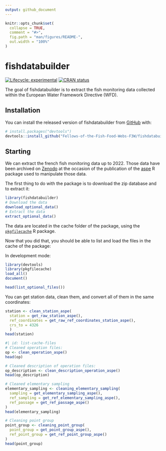 ```yaml
---
output: github_document
---
```


<!-- README.md is generated from README.Rmd. Please edit that file -->

```r
knitr::opts_chunk$set(
  collapse = TRUE,
  comment = "#>",
  fig.path = "man/figures/README-",
  out.width = "100%"
)
```

# fishdatabuilder

<!-- badges: start -->
[![Lifecycle: experimental](https://img.shields.io/badge/lifecycle-experimental-orange.svg)](https://lifecycle.r-lib.org/articles/stages.html#experimental)
[![CRAN status](https://www.r-pkg.org/badges/version/fishdatabuilder)](https://CRAN.R-project.org/package=fishdatabuilder)
<!-- badges: end -->

The goal of fishdatabuilder is to extract the fish monitoring data collected
within the European Water Framework Directive (WFD).

## Installation


<!--You can install the released version of fishdatabuilder from [CRAN](https://CRAN.R-project.org) with:-->

<!--``` r-->
<!--install.packages("fishdatabuilder")-->
<!--```-->

<!--And the development version from [GitHub](https://github.com/) with:-->

You can install the released version of fishdatabuilder from [GitHub](https://github.com/) with:

``` r
# install.packages("devtools")
devtools::install_github("Fellows-of-the-Fish-Food-Webs-F3W/fishdatabuilder")
```

## Starting

We can extract the french fish monitoring data up to 2022. Those data have
been archived on [Zenodo](https://zenodo.org/records/8099409) at the occasion
of the publication of the [aspe](https://github.com/PascalIrz/aspe) R package
used to manipulate those data.

The first thing to do with the package is to download the zip database and to
extract it:

```r
library(fishdatabuilder)
# Download the data
download_optional_data()
# Extract the data
extract_optional_data()
```


The data are located in the cache folder of the package,
using the
[`pkgfilecache`](https://cran.r-project.org/web/packages/pkgfilecache/) R
package.

Now that you did that, you should be able to list and load the files in the
cache of the package:

In development mode:

```r
library(devtools)
library(pkgfilecache)
load_all()
document()
```


```r
head(list_optional_files())
```

You can get station data, clean them, and convert all of them in the same coordinates:

```r
station <- clean_station_aspe(
  station = get_raw_station_aspe(),
  ref_coordinates = get_raw_ref_coordinates_station_aspe(),
  crs_to = 4326
  )
head(station)
```



```r
#| id: list-cache-files
# Cleaned operation files:
op <- clean_operation_aspe()
head(op)

# Cleaned description of operation files:
op_description <- clean_description_operation_aspe()
head(op_description)

# Cleaned elementary sampling
elementary_sampling <- cleaning_elementary_sampling(
  sampling = get_elementary_sampling_aspe(),
  ref_sampling = get_ref_elementary_sampling_aspe(),
  ref_passage = get_ref_passage_aspe()
)
head(elementary_sampling)

# Cleaning point group
point_group <- cleaning_point_group(
  point_group = get_point_group_aspe(),
  ref_point_group = get_ref_point_group_aspe()
)
head(point_group)

```

